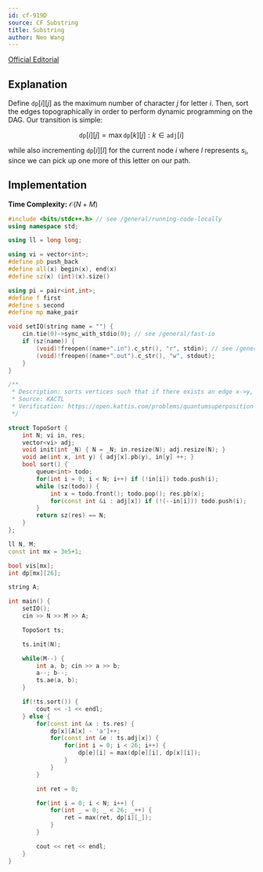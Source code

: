 ```yaml
---
id: cf-919D
source: CF Substring
title: Substring
author: Neo Wang
---
```


[Official Editorial](https://codeforces.com/blog/entry/57462)

## Explanation

Define $\texttt{dp}[i][j]$ as the maximum number of character $j$ for letter
$i$. Then, sort the edges topographically in order to perform dynamic
programming on the DAG. Our transition is simple:

$$
\texttt{dp}[i][j] = \max \texttt{dp}[k][j] : k \in \texttt{adj}[i]
$$

while also incrementing $\texttt{dp}[i][l]$ for the current node $i$ where $l$
represents $s_i$, since we can pick up one more of this letter on our path.

## Implementation

**Time Complexity:** $\mathcal{O}(N + M)$

<LanguageSection>

<CPPSection>

```cpp
#include <bits/stdc++.h> // see /general/running-code-locally
using namespace std;

using ll = long long;

using vi = vector<int>;
#define pb push_back
#define all(x) begin(x), end(x)
#define sz(x) (int)(x).size()

using pi = pair<int,int>;
#define f first
#define s second
#define mp make_pair

void setIO(string name = "") {
	cin.tie(0)->sync_with_stdio(0); // see /general/fast-io
	if (sz(name)) {
		(void)!freopen((name+".in").c_str(), "r", stdin); // see /general/io
		(void)!freopen((name+".out").c_str(), "w", stdout);
	}
}

/**
 * Description: sorts vertices such that if there exists an edge x->y, then x goes before y
 * Source: KACTL
 * Verification: https://open.kattis.com/problems/quantumsuperposition
 */

struct TopoSort {
	int N; vi in, res;
	vector<vi> adj;
	void init(int _N) { N = _N; in.resize(N); adj.resize(N); }
	void ae(int x, int y) { adj[x].pb(y), in[y] ++; }
	bool sort() {
		queue<int> todo; 
		for(int i = 0; i < N; i++) if (!in[i]) todo.push(i);
		while (sz(todo)) {
			int x = todo.front(); todo.pop(); res.pb(x);
			for(const int &i : adj[x]) if (!(--in[i])) todo.push(i);
		}
		return sz(res) == N;
	}
};

ll N, M;
const int mx = 3e5+1;

bool vis[mx];
int dp[mx][26];

string A;

int main() {
	setIO();
	cin >> N >> M >> A;

	TopoSort ts;

	ts.init(N);

	while(M--) {
		int a, b; cin >> a >> b;
		a--; b--;
		ts.ae(a, b);
	}

	if(!ts.sort()) {
		cout << -1 << endl;
	} else {
		for(const int &x : ts.res) {
			dp[x][A[x] - 'a']++;
			for(const int &e : ts.adj[x]) {
				for(int i = 0; i < 26; i++) {
					dp[e][i] = max(dp[e][i], dp[x][i]);
				}
			}
		}

		int ret = 0;

		for(int i = 0; i < N; i++) {
			for(int _ = 0; _ < 26; _++) {
				ret = max(ret, dp[i][_]);
			}
		}

		cout << ret << endl;
	}
}
```

</CPPSection>

</LanguageSection>
